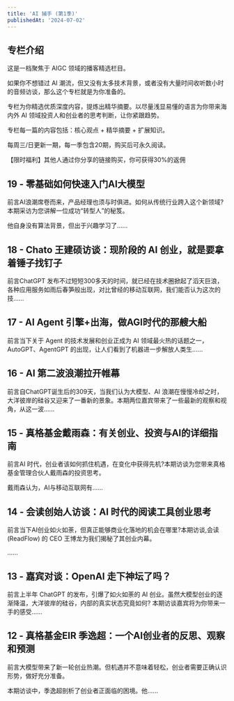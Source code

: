 ```yaml
---
title: 'AI 捕手 (第1季)'
publishedAt: '2024-07-02'
---
```


## 专栏介绍

这是一档聚焦于 AIGC 领域的播客精选栏目。  
  
如果你不想错过 AI 潮流，但又没有太多技术背景，或者没有大量时间收听数小时的音频访谈，那么这个专栏就是为你准备的。  
  
专栏为你精选优质深度内容，提炼出精华摘要。以尽量浅显易懂的语言为你带来海内外 AI 领域投资人和创业者的思考判断，让你紧跟趋势。  
  
专栏每一篇的内容包括：核心观点 + 精华摘要 + 扩展知识。  
  
每周三/日更新一期，每一季包含20期，购买后可永久阅读。  
  
【限时福利】其他人通过你分享的链接购买，你可获得30%的返佣

## 19 - 零基础如何快速入门AI大模型
前言AI浪潮席卷而来，产品经理也须与时俱进。如何从传统行业跨入这个新领域?本期采访为您讲解一位成功“转型人”的秘笈。

他自身没有算法背景，但出于兴趣学习了......

## 18 - Chato 王建硕访谈：现阶段的 AI 创业，就是要拿着锤子找钉子
前言ChatGPT 发布不过短短300多天的时间，就已经在技术圈掀起了滔天巨浪，各种应用服务如雨后春笋般出现，对比曾经的移动互联网，我们能否认为这次的技......

## 17 - AI Agent 引擎+出海，做AGI时代的那艘大船
前言当下关于 Agent 的技术发展和创业正成为 AI 领域最火热的话题之一，AutoGPT、AgentGPT 的出现，让人们看到了机器进一步解放人类生......

## 16 - AI 第二波浪潮拉开帷幕
前言自ChatGPT诞生后的309天，当我们认为大模型、AI 浪潮在慢慢冷却之时，大洋彼岸的硅谷又迎来了一番新的景象。本期两位嘉宾带来了一些最新的观察和视角，从这一波......

## 15 - 真格基金戴雨森：有关创业、投资与AI的详细指南
前言AI 时代，创业者该如何抓住机遇，在变化中获得先机?本期访谈为您带来真格基金管理合伙人戴雨森的投资思考。

戴雨森认为，AI与移动互联网有......

## 14 - 会读创始人访谈：AI 时代的阅读工具创业思考
前言当下AI创业如火如荼，但真正能够商业化落地的机会在哪里?本期访谈,会读(ReadFlow) 的 CEO 王博龙为我们揭秘了其创业内幕。

......

## 13 - 嘉宾对谈：OpenAI 走下神坛了吗？
前言上半年 ChatGPT 的发布，引爆了如火如荼的 AI 创业。虽然大模型创业的逐渐降温，大洋彼岸的硅谷，内部的真实状态究竟如何? 本期访谈嘉宾将为你带来一手的感受......

## 12 - 真格基金EIR 季逸超：一个AI创业者的反思、观察和预测
前言大模型带来了新一轮创业热潮。但机遇并不意味着轻松，创业者需要正确认识形势，做好充分准备。

本期访谈中，季逸超剖析了创业者正面临的困境。他......


